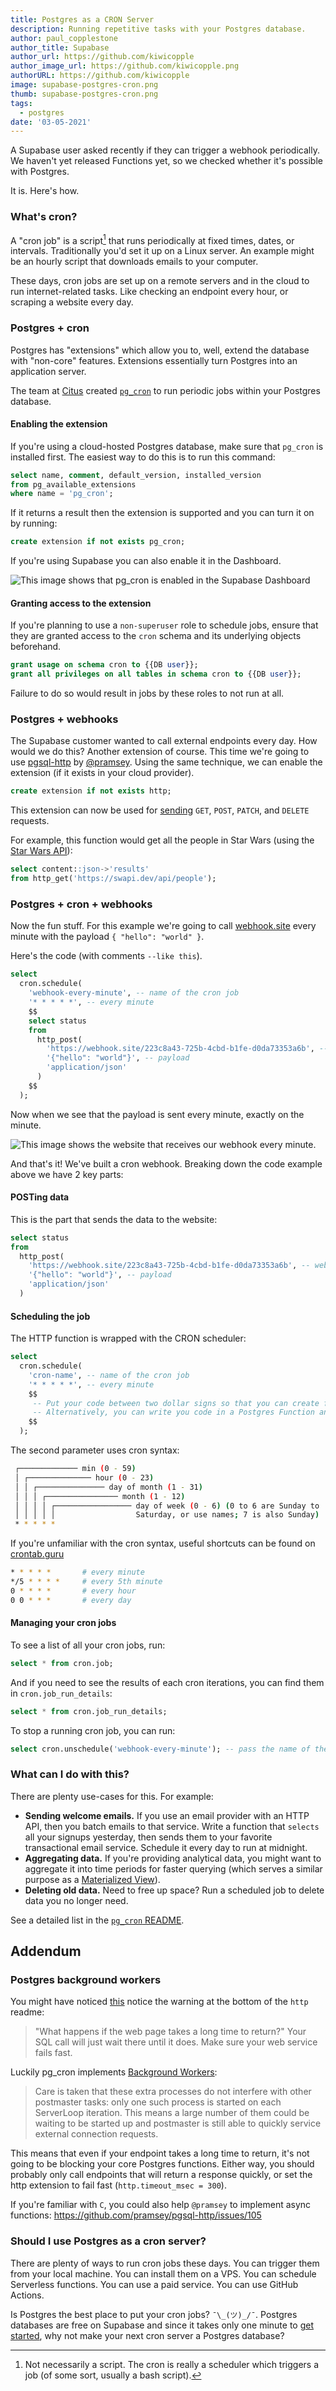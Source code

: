 ```yaml
---
title: Postgres as a CRON Server
description: Running repetitive tasks with your Postgres database.
author: paul_copplestone
author_title: Supabase
author_url: https://github.com/kiwicopple
author_image_url: https://github.com/kiwicopple.png
authorURL: https://github.com/kiwicopple
image: supabase-postgres-cron.png
thumb: supabase-postgres-cron.png
tags:
  - postgres
date: '03-05-2021'
---
```


A Supabase user asked recently if they can trigger a webhook periodically. We haven't yet released Functions yet, so we checked whether it's possible with Postgres.

It is. Here's how.

<!--truncate-->

### What's cron?

A "cron job" is a script[^1] that runs periodically at fixed times, dates, or intervals. Traditionally you'd set it up on a Linux server. An example might be an hourly script that downloads emails to your computer.

[^1]: Not necessarily a script. The cron is really a scheduler which triggers a job (of some sort, usually a bash script).

These days, cron jobs are set up on a remote servers and in the cloud to run internet-related tasks. Like checking an endpoint every hour, or scraping a website every day.

### Postgres + cron

Postgres has "extensions" which allow you to, well, extend the database with "non-core" features. Extensions essentially turn Postgres into an application server.

The team at [Citus](https://github.com/citusdata) created [`pg_cron`](https://github.com/citusdata/pg_cron) to run periodic jobs within your Postgres database.

#### Enabling the extension

If you're using a cloud-hosted Postgres database, make sure that `pg_cron` is installed first. The easiest way to do this is to run this command:

```sql
select name, comment, default_version, installed_version
from pg_available_extensions
where name = 'pg_cron';
```

If it returns a result then the extension is supported and you can turn it on by running:

```sql
create extension if not exists pg_cron;
```

If you're using Supabase you can also enable it in the Dashboard.

![This image shows that pg_cron is enabled in the Supabase Dashboard](/images/blog/supabase-extensions.png)

#### Granting access to the extension

If you're planning to use a `non-superuser` role to schedule jobs, ensure that they are granted access to the `cron` schema and its underlying objects beforehand.

```sql
grant usage on schema cron to {{DB user}};
grant all privileges on all tables in schema cron to {{DB user}};
```

Failure to do so would result in jobs by these roles to not run at all.

### Postgres + webhooks

The Supabase customer wanted to call external endpoints every day. How would we do this? Another extension of course. This time we're going to use [pgsql-http](https://github.com/pramsey/pgsql-http) by [@pramsey](https://github.com/pramsey). Using the same technique, we can enable the extension (if it exists in your cloud provider).

```sql
create extension if not exists http;
```

This extension can now be used for [sending](https://github.com/pramsey/pgsql-http#functions) `GET`, `POST`, `PATCH`, and `DELETE` requests.

For example, this function would get all the people in Star Wars (using the [Star Wars API](https://swapi.dev)):

```sql
select content::json->'results'
from http_get('https://swapi.dev/api/people');
```

### Postgres + cron + webhooks

Now the fun stuff. For this example we're going to call [webhook.site](https://webhook.site) every minute with the payload `{ "hello": "world" }`.

Here's the code (with comments `--like this`).

```sql
select
  cron.schedule(
    'webhook-every-minute', -- name of the cron job
    '* * * * *', -- every minute
    $$
    select status
    from
      http_post(
        'https://webhook.site/223c8a43-725b-4cbd-b1fe-d0da73353a6b', -- webhook URL, replace the ID(223c8..) with your own
        '{"hello": "world"}', -- payload
        'application/json'
      )
    $$
  );
```

Now when we see that the payload is sent every minute, exactly on the minute.

![This image shows the website that receives our webhook every minute.](/images/blog/website-hook.jpeg)

And that's it! We've built a cron webhook. Breaking down the code example above we have 2 key parts:

#### POSTing data

This is the part that sends the data to the website:

```sql
select status
from
  http_post(
    'https://webhook.site/223c8a43-725b-4cbd-b1fe-d0da73353a6b', -- webhook URL
    '{"hello": "world"}', -- payload
    'application/json'
  )
```

#### Scheduling the job

The HTTP function is wrapped with the CRON scheduler:

```sql
select
  cron.schedule(
    'cron-name', -- name of the cron job
    '* * * * *', -- every minute
    $$
     -- Put your code between two dollar signs so that you can create full statements.
     -- Alternatively, you can write you code in a Postgres Function and call it here.
    $$
  );
```

The second parameter uses cron syntax:

```sh
 ┌───────────── min (0 - 59)
 │ ┌────────────── hour (0 - 23)
 │ │ ┌─────────────── day of month (1 - 31)
 │ │ │ ┌──────────────── month (1 - 12)
 │ │ │ │ ┌───────────────── day of week (0 - 6) (0 to 6 are Sunday to
 │ │ │ │ │                  Saturday, or use names; 7 is also Sunday)
 * * * * *
```

If you're unfamiliar with the cron syntax, useful shortcuts can be found on [crontab.guru](https://crontab.guru/)

```sh
* * * * *       # every minute
*/5 * * * *     # every 5th minute
0 * * * *       # every hour
0 0 * * *       # every day
```

#### Managing your cron jobs

To see a list of all your cron jobs, run:

```sql
select * from cron.job;
```

And if you need to see the results of each cron iterations, you can find them in `cron.job_run_details`:

```sql
select * from cron.job_run_details;
```

To stop a running cron job, you can run:

```sql
select cron.unschedule('webhook-every-minute'); -- pass the name of the cron job
```

### What can I do with this?

There are plenty use-cases for this. For example:

- **Sending welcome emails.** If you use an email provider with an HTTP API, then you batch emails to that service. Write a function that `selects` all your signups yesterday, then sends them to your favorite transactional email service. Schedule it every day to run at midnight.
- **Aggregating data.** If you're providing analytical data, you might want to aggregate it into time periods for faster querying (which serves a similar purpose as a [Materialized View](/blog/2020/11/18/postgresql-views#materialized-views-vs-conventional-views)).
- **Deleting old data.** Need to free up space? Run a scheduled job to delete data you no longer need.

See a detailed list in the [`pg_cron` README](https://github.com/citusdata/pg_cron#example-use-cases).

## Addendum

### Postgres background workers

You might have noticed [this](https://github.com/pramsey/pgsql-http#why-this-is-a-bad-idea) notice the warning at the bottom of the `http` readme:

> "What happens if the web page takes a long time to return?" Your SQL call will just wait there until it does. Make sure your web service fails fast.

Luckily pg_cron implements [Background Workers](https://paquier.xyz/postgresql-2/postgres-9-3-feature-highlight-custom-background-workers/):

> Care is taken that these extra processes do not interfere with other postmaster tasks: only one such process is started on each ServerLoop iteration. This means a large number of them could be waiting to be started up and postmaster is still able to quickly service external connection requests.

This means that even if your endpoint takes a long time to return, it's not going to be blocking your core Postgres functions. Either way, you should probably only call endpoints that will return a response quickly, or set the http extension to fail fast (`http.timeout_msec = 300`).

If you're familiar with `C`, you could also help `@pramsey` to implement async functions: https://github.com/pramsey/pgsql-http/issues/105

### Should I use Postgres as a cron server?

There are plenty of ways to run cron jobs these days. You can trigger them from your local machine. You can install them on a VPS. You can schedule Serverless functions. You can use a paid service. You can use GitHub Actions.

Is Postgres the best place to put your cron jobs? `¯\_(ツ)_/¯`. Postgres databases are free on Supabase and since it takes only one minute to [get started](https://app.supabase.com/), why not make your next cron server a Postgres database?

